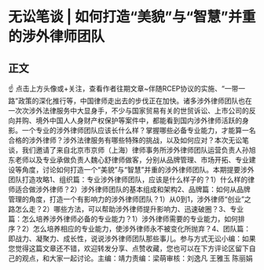# 无讼笔谈 | 如何打造“美貌”与“智慧”并重的涉外律师团队
## 正文
☝ 点击上方头像或+关注，查看作者往期文章~伴随RCEP协议的实施、“一带一路”政策的深化推行等，中国律师走出去的步伐正在加快。诸多涉外律师团队也在一次次涉外法律服务中大显身手，不少与国家贸易有关的世贸诉讼、上市公司的反向并购、境外中国人人身财产权保护等案件中，都能看到国内涉外律师活跃的身影。一个专业的涉外律师团队应该长什么样？掌握哪些必备专业能力，才能算一名合格的涉外律师？涉外法律服务有哪些特殊的挑战，以及如何应对？本次无讼笔谈，我们邀请了来自北京市京师（上海）律师事务所涉外律师团队运营负责人孙旭东老师以及专业承做负责人魏心舒律师做客，分别从品牌管理、市场开拓、专业建设等角度，讨论如何打造一个“美貌”与“智慧”并重的涉外律师团队。本期提要涉外团队打造攻略1、组织篇：专业涉外律师团队，应该是什么样子的？1）什么样的律师适合做涉外律师？2）涉外律师团队的基本组成和架构2、品牌篇：如何从品牌管理的角度，打造一个有影响力的涉外律师团队？1）从0到1，涉外律师“创业”之路怎么走？2）哪些方法，可以帮助涉外律师提升影响力、迅速破圈？3、专业篇：怎么培养涉外律师必备的专业能力？1）涉外律师需要的专业能力，如何排序？2）怎么培养相应的专业能力，使涉外律师永不被变化所抛弃？4、团队篇：即战力、凝聚力、成长性，说说涉外律师团队那些事儿。参与方式无讼小编：如果您觉得这篇文章还不错，欢迎转发分享、点赞收藏，您也可以在下方评论区留下自己的观点，和大家一起讨论。主编：靖力责编：梁萌审核：刘逸凡 王雅玉 陈丽娟